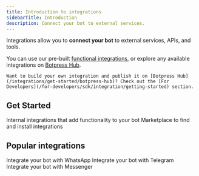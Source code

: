 ```yaml
---
title: Introduction to integrations
sidebarTitle: Introduction
description: Connect your bot to external services.
---
```


Integrations allow you to **connect your bot** to external services, APIs, and tools.

You can use our pre-built [functional integrations](/integrations/functional-integrations), or explore any available integrations on [Botpress Hub](/integrations/get-started/botpress-hub).

<Note>

    Want to build your own integration and publish it on [Botpress Hub](/integrations/get-started/botpress-hub)? Check out the [For Developers](/for-developers/sdk/integration/getting-started) section.

</Note>

## Get Started

<CardGroup>
    <Card
        title="Functional integrations"
        icon="box"
        href="/integrations/functional-integrations"
    >
    Internal integrations that add functionality to your bot
    </Card>
    <Card
        title="Botpress Hub"
        icon="boxes"
        href="/integrations/get-started/botpress-hub"
    >
    Marketplace to find and install integrations
    </Card>
</CardGroup>

## Popular integrations

<CardGroup cols={3}>
    <Card
        title="WhatsApp"
        icon="whatsapp"
        href="/integrations/integration-guides/whatsapp/"
    >
        Integrate your bot with WhatsApp
    </Card>
    <Card
        title="Telegram"
        icon="telegram"
        href="/integrations/integration-guides/telegram/"
    >
        Integrate your bot with Telegram
    </Card>
    <Card
        title="Messenger"
        icon="facebook-messenger"
        href="/integrations/integration-guides/messenger/"
    >
        Integrate your bot with Messenger
    </Card>
</CardGroup>
